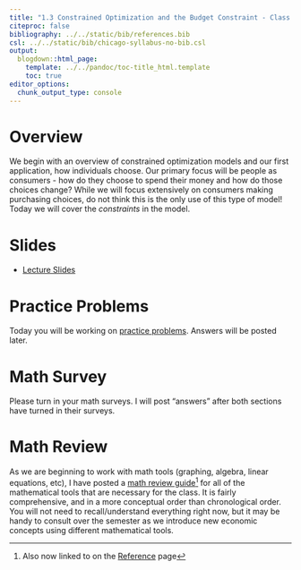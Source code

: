 ```yaml
---
title: "1.3 Constrained Optimization and the Budget Constraint - Class Notes"
citeproc: false
bibliography: ../../static/bib/references.bib
csl: ../../static/bib/chicago-syllabus-no-bib.csl
output:
  blogdown::html_page:
    template: ../../pandoc/toc-title_html.template
    toc: true
editor_options: 
  chunk_output_type: console
---
```


# Overview

We begin with an overview of constrained optimization models and our first application, how individuals choose. Our primary focus will be people as consumers - how do they choose to spend their money and how do those choices change? While we will focus extensively on consumers making purchasing choices, do not think this is the only use of this type of model! Today we will cover the *constraints* in the model.

# Slides

- [<i class="fas fa-external-link-square-alt"></i> Lecture Slides](/slides/03-slides.html)

# Practice Problems

Today you will be working on [practice problems](/practice/03-practice.html). Answers will be posted later.

# Math Survey

Please turn in your math surveys. I will post "answers" after both sections have turned in their surveys.

# Math Review

As we are beginning to work with math tools (graphing, algebra, linear equations, etc), I have posted a [math review guide](/files/math_review_guide.pdf)^[Also now linked to on the [Reference](/reference) page] for all of the mathematical tools that are necessary for the class. It is fairly comprehensive, and in a more conceptual order than chronological order. You will not need to recall/understand everything right now, but it may be handy to consult over the semester as we introduce new economic concepts using different mathematical tools.
